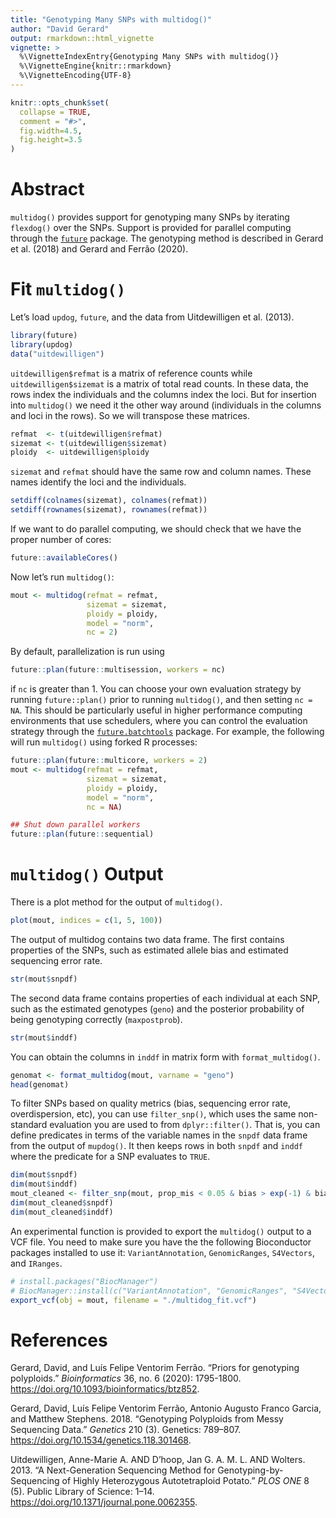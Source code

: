 ```yaml
---
title: "Genotyping Many SNPs with multidog()"
author: "David Gerard"
output: rmarkdown::html_vignette
vignette: >
  %\VignetteIndexEntry{Genotyping Many SNPs with multidog()}
  %\VignetteEngine{knitr::rmarkdown}
  %\VignetteEncoding{UTF-8}
---
```


```r
knitr::opts_chunk$set(
  collapse = TRUE,
  comment = "#>",
  fig.width=4.5,
  fig.height=3.5
)
```

# Abstract

`multidog()` provides support for genotyping many SNPs by iterating `flexdog()` over the SNPs. Support is provided for parallel computing through the [`future`](https://cran.r-project.org/package=future) package. The genotyping method is described in Gerard et al. (2018) and Gerard and Ferrão (2020).

# Fit `multidog()`

Let's load `updog`, `future`, and the data from Uitdewilligen et al. (2013).
```r
library(future)
library(updog)
data("uitdewilligen")
```

`uitdewilligen$refmat` is a matrix of reference counts while 
`uitdewilligen$sizemat` is a matrix of total read counts. In these data,
the rows index the individuals and the columns index the 
loci. But for insertion into `multidog()` we need it the other way around 
(individuals in the columns and loci in the rows). 
So we will transpose these matrices.
```r
refmat  <- t(uitdewilligen$refmat)
sizemat <- t(uitdewilligen$sizemat)
ploidy  <- uitdewilligen$ploidy
```

`sizemat` and `refmat` should have the same row and column names. These names
identify the loci and the individuals.
```r
setdiff(colnames(sizemat), colnames(refmat))
setdiff(rownames(sizemat), rownames(refmat))
```

If we want to do parallel computing, we should check that we have the
proper number of cores:
```r
future::availableCores()
```

Now let's run `multidog()`:
```r
mout <- multidog(refmat = refmat, 
                 sizemat = sizemat, 
                 ploidy = ploidy, 
                 model = "norm",
                 nc = 2)
```

By default, parallelization is run using 
```r
future::plan(future::multisession, workers = nc)
```
if `nc` is greater than 1. You can choose your own evaluation strategy by running `future::plan()` prior to running `multidog()`, and then setting `nc = NA`. This should be particularly useful in higher performance computing environments that use schedulers, where you can control the evaluation strategy through the [`future.batchtools`](https://cran.r-project.org/package=future.batchtools) package. For example, the following will run `multidog()` using forked R processes:
```r
future::plan(future::multicore, workers = 2)
mout <- multidog(refmat = refmat, 
                 sizemat = sizemat, 
                 ploidy = ploidy, 
                 model = "norm",
                 nc = NA)

## Shut down parallel workers
future::plan(future::sequential)
```

# `multidog()` Output

There is a plot method for the output of `multidog()`.
```r
plot(mout, indices = c(1, 5, 100))
```

The output of multidog contains two data frame. The first contains properties
of the SNPs, such as estimated allele bias and estimated sequencing error rate.

```r
str(mout$snpdf)
```

The second data frame contains properties of each individual at each SNP, such as the
estimated genotypes (`geno`) and the posterior probability of being genotyping correctly (`maxpostprob`).

```r
str(mout$inddf)
```

You can obtain the columns in `inddf` in matrix form with `format_multidog()`.

```r
genomat <- format_multidog(mout, varname = "geno")
head(genomat)
```

To filter SNPs based on quality metrics (bias, sequencing error rate, 
overdispersion, etc), you can use `filter_snp()`, which uses the same 
non-standard evaluation you are used to from `dplyr::filter()`. 
That is, you can define predicates in terms of the variable
names in the `snpdf` data frame from the output of `mupdog()`. It then 
keeps rows in both `snpdf` and `inddf` where the predicate for a SNP
evaluates to `TRUE`.

```r
dim(mout$snpdf)
dim(mout$inddf)
mout_cleaned <- filter_snp(mout, prop_mis < 0.05 & bias > exp(-1) & bias < exp(1))
dim(mout_cleaned$snpdf)
dim(mout_cleaned$inddf)
```

An experimental function is provided to export the `multidog()` output to a VCF file. You need to make sure you have the the following Bioconductor packages installed to use it: `VariantAnnotation`, `GenomicRanges`, `S4Vectors`, and `IRanges`.
```r
# install.packages("BiocManager")
# BiocManager::install(c("VariantAnnotation", "GenomicRanges", "S4Vectors", "IRanges"))
export_vcf(obj = mout, filename = "./multidog_fit.vcf")
```

# References

Gerard, David, and Luís Felipe Ventorim Ferrão. "Priors for genotyping polyploids." *Bioinformatics* 36, no. 6 (2020): 1795-1800. <https://doi.org/10.1093/bioinformatics/btz852>.

Gerard, David, Luís Felipe Ventorim Ferrão, Antonio Augusto Franco Garcia, and Matthew Stephens. 2018. "Genotyping Polyploids from Messy Sequencing Data." *Genetics* 210 (3). Genetics: 789–807. <https://doi.org/10.1534/genetics.118.301468>.

Uitdewilligen, Anne-Marie A. AND D’hoop, Jan G. A. M. L. AND Wolters. 2013. "A Next-Generation Sequencing Method for Genotyping-by-Sequencing of Highly Heterozygous Autotetraploid Potato." *PLOS ONE* 8 (5). Public Library of Science: 1–14. <https://doi.org/10.1371/journal.pone.0062355>.




